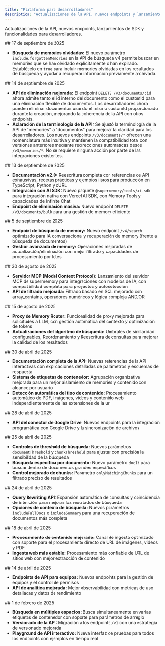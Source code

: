 ```yaml
---
title: "Plataforma para desarrolladores"
description: "Actualizaciones de la API, nuevos endpoints y lanzamientos de SDK"
---
```


Actualizaciones de la API, nuevos endpoints, lanzamientos de SDK y funcionalidades para desarrolladores.

<div id="september-17-2025">
  ## 17 de septiembre de 2025
</div>

- **Búsqueda de memories olvidadas:** El nuevo parámetro `include.forgottenMemories` en la API de búsqueda v4 permite buscar en memories que se han olvidado explícitamente o han expirado. Establécelo en `true` para incluir memories olvidadas en los resultados de búsqueda y ayudar a recuperar información previamente archivada.

<div id="september-14-2025">
  ## 14 de septiembre de 2025
</div>

- **API de eliminación mejorada:** El endpoint `DELETE /v3/documents/:id` ahora admite tanto el id interno del documento como el customId para una eliminación flexible de documentos. Los desarrolladores ahora pueden eliminar documentos usando el mismo customId proporcionado durante la creación, mejorando la coherencia de la API con otros endpoints.
- **Aclaración de la terminología de la API:** Se ajustó la terminología de la API de "memories" a "documentos" para mejorar la claridad para los desarrolladores. Los nuevos endpoints `/v3/documents/*` ofrecen una nomenclatura más intuitiva y mantienen la compatibilidad total con versiones anteriores mediante redirecciones automáticas desde `/v3/memories/*`. No se requiere ninguna acción por parte de las integraciones existentes.

<div id="september-13-2025">
  ## 13 de septiembre de 2025
</div>

- **Documentación v2.0:** Reescritura completa con referencias de API exhaustivas, recetas prácticas y ejemplos listos para producción en TypeScript, Python y cURL
- **Integración con AI SDK:** Nuevo paquete `@supermemory/tools/ai-sdk` para integración nativa con Vercel AI SDK, con Memory Tools y capacidades de Infinite Chat
- **Endpoint de eliminación masiva:** Nuevo endpoint `DELETE /v3/documents/bulk` para una gestión de memory eficiente

<div id="september-5-2025">
  ## 5 de septiembre de 2025
</div>

- **Endpoint de búsqueda de memory:** Nuevo endpoint `/v4/search` optimizado para IA conversacional y recuperación de memory (frente a búsqueda de documentos)
- **Gestión avanzada de memory:** Operaciones mejoradas de actualización/eliminación con mejor filtrado y capacidades de procesamiento por lotes

<div id="august-30-2025">
  ## 30 de agosto de 2025
</div>

- **Servidor MCP (Model Context Protocol):** Lanzamiento del servidor MCP de supermemory para integraciones con modelos de IA, con compatibilidad completa para proyectos y autodetección
- **API de filtrado mejorada:** Filtrado basado en SQL mejorado con array_contains, operadores numéricos y lógica compleja AND/OR

<div id="august-15-2025">
  ## 15 de agosto de 2025
</div>

- **Proxy de Memory Router:** Funcionalidad de proxy mejorada para solicitudes a LLM, con gestión automática del contexto y optimización de tokens
- **Actualizaciones del algoritmo de búsqueda:** Umbrales de similaridad configurables, Reordenamiento y Reescritura de consultas para mejorar la calidad de los resultados

<div id="april-30-2025">
  ## 30 de abril de 2025
</div>

- **Documentación completa de la API:** Nuevas referencias de la API interactivas con explicaciones detalladas de parámetros y esquemas de respuesta
- **Sistema de etiquetas de contenedor:** Agrupación organizativa mejorada para un mejor aislamiento de memories y contenido con alcance por usuario
- **Detección automática del tipo de contenido:** Procesamiento automático de PDF, imágenes, videos y contenido web independientemente de las extensiones de la url

<div id="april-28-2025">
  ## 28 de abril de 2025
</div>

- **API del conector de Google Drive:** Nuevos endpoints para la integración programática con Google Drive y la sincronización de archivos

<div id="april-25-2025">
  ## 25 de abril de 2025
</div>

- **Controles de threshold de búsqueda:** Nuevos parámetros `documentThreshold` y `chunkThreshold` para ajustar con precisión la sensibilidad de la búsqueda
- **Búsqueda específica por documento:** Nuevo parámetro `docId` para buscar dentro de documentos grandes específicos
- **Control mejorado de chunks:** Parámetro `onlyMatchingChunks` para un filtrado preciso de resultados

<div id="april-24-2025">
  ## 24 de abril de 2025
</div>

- **Query Rewriting API:** Expansión automática de consultas y coincidencia de intención para mejorar los resultados de búsqueda
- **Opciones de contexto de búsqueda:** Nuevos parámetros `includeFullDocs` e `includeSummary` para una recuperación de documentos más completa

<div id="april-18-2025">
  ## 18 de abril de 2025
</div>

- **Procesamiento de contenido mejorado:** Canal de ingesta optimizado con soporte para el procesamiento directo de URL de imágenes, videos y PDF
- **Ingesta web más estable:** Procesamiento más confiable de URL de sitios web con mejor extracción de contenido

<div id="april-14-2025">
  ## 14 de abril de 2025
</div>

- **Endpoints de API para equipos:** Nuevos endpoints para la gestión de equipos y el control de permisos
- **API de analítica mejorada:** Mejor observabilidad con métricas de uso detalladas y datos de rendimiento

<div id="february-1-2025">
  ## 1 de febrero de 2025
</div>

- **Búsqueda en múltiples espacios:** Busca simultáneamente en varias etiquetas de contenedor con soporte para parámetros de arreglo
- **Versionado de la API:** Migración a los endpoints `/v1` con una estrategia de versionado mejorada
- **Playground de API interactivo:** Nueva interfaz de pruebas para todos los endpoints con ejemplos en tiempo real